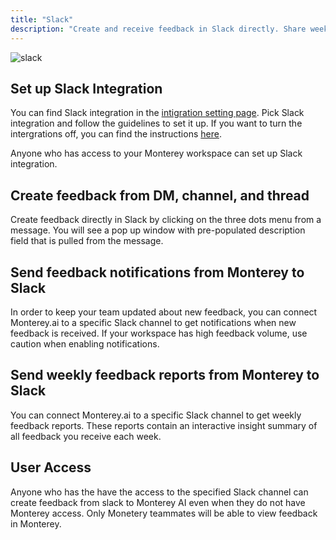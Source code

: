 ```yaml
---
title: "Slack"
description: "Create and receive feedback in Slack directly. Share weekly summary reports with the team."
---
```


![slack](https://github.com/monterey-ai/docs/blob/main/images/slack.gif)

## Set up Slack Integration

You can find Slack integration in the [intigration setting page](../https://app.monterey.ai/w/cl5b6pdc45011ebfde64e4qkf/settings/integrations/). Pick Slack integration and follow the guidelines to set it up. If you want to turn the intergrations off, you can find the instructions [here](../https://slack.com/help/articles/360003125231-Remove-apps-and-custom-integrations-from-your-workspace).

Anyone who has access to your Monterey workspace can set up Slack integration. 


## Create feedback from DM, channel, and thread

Create feedback directly in Slack by clicking on the three dots menu from a message. You will see a pop up window with pre-populated description field that is pulled from the message. 


## Send feedback notifications from Monterey to Slack

In order to keep your team updated about new feedback, you can connect Monterey.ai to a specific Slack channel to get notifications when new feedback is received. If your workspace has high feedback volume, use caution when enabling notifications.


## Send weekly feedback reports from Monterey to Slack

You can connect Monterey.ai to a specific Slack channel to get weekly feedback reports. These reports contain an interactive insight summary of all feedback you receive each week. 


## User Access

Anyone who has the have the access to the specified Slack channel can create feedback from slack to Monterey AI even when they do not have Monterey access. Only Monetery teammates will be able to view feedback in Monterey.

